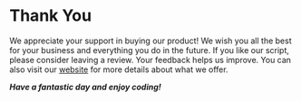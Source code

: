 # Thank You

We appreciate your support in buying our product! We wish you all the best for your business and everything you do in the future.
If you like our script, please consider leaving a review. Your feedback helps us improve. You can also visit our [website](https://codeshaper.net/) for more details about what we offer.


***Have a fantastic day and enjoy coding!***